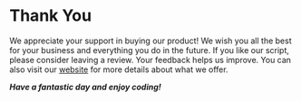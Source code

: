 # Thank You

We appreciate your support in buying our product! We wish you all the best for your business and everything you do in the future.
If you like our script, please consider leaving a review. Your feedback helps us improve. You can also visit our [website](https://codeshaper.net/) for more details about what we offer.


***Have a fantastic day and enjoy coding!***